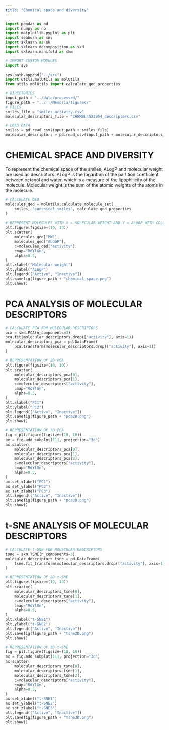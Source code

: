 ```yaml
---
title: "Chemical space and diversity"
---
```


```python
import pandas as pd
import numpy as np
import matplotlib.pyplot as plt
import seaborn as sns
import sklearn as sk
import sklearn.decomposition as skd
import sklearn.manifold as skm

# IMPORT CUSTOM MODULES
import sys

sys.path.append("../src")
import utils.molUtils as molUtils
from utils.molUtils import calculate_qed_properties

```

```python
# DIRECTORIES
input_path = "../data/processed/"
figure_path = "../../Memoria/figures/"
# FILES
smiles_file = "smiles_activity.csv"
molecular_descriptors_file = "CHEMBL4523954_descriptors.csv"
```

```python
# LOAD DATA
smiles = pd.read_csv(input_path + smiles_file)
molecular_descriptors = pd.read_csv(input_path + molecular_descriptors_file)
```

# CHEMICAL SPACE AND DIVERSITY

To represent the chemical space of the smiles, ALogP and molecular weight are used as descriptors. ALogP is the logarithm of the partition coefficient between octanol and water, which is a measure of the lipophilicity of the molecule. Molecular weight is the sum of the atomic weights of the atoms in the molecule.

```python
# CALCULATE QED
molecules_qed = molUtils.calculate_molecule_set(
    smiles, "canonical_smiles", calculate_qed_properties
)
```


```python
# REPRESENT MOLECULES WITH X = MOLECULAR WEIGHT AND Y = ALOGP WITH COLOR DEPENDING ON ACTIVITY GREEN FOR ACTIVE AND RED FOR INACTIVE AND LEGEND FOR EACH COLOR
plt.figure(figsize=(10, 10))
plt.scatter(
    molecules_qed["MW"],
    molecules_qed["ALOGP"],
    c=molecules_qed["activity"],
    cmap="RdYlGn",
    alpha=0.5,
)
plt.xlabel("Molecular weight")
plt.ylabel("ALogP")
plt.legend(["Active", "Inactive"])
plt.savefig(figure_path + "chemical_space.png")
plt.show()
```

# PCA ANALYSIS OF MOLECULAR DESCRIPTORS

```python
# CALCULATE PCA FOR MOLECULAR DESCRIPTORS
pca = skd.PCA(n_components=3)
pca.fit(molecular_descriptors.drop(["activity"], axis=1))
molecular_descriptors_pca = pd.DataFrame(
    pca.transform(molecular_descriptors.drop(["activity"], axis=1))
)
```

```python
# REPRESENTATION OF 2D PCA
plt.figure(figsize=(10, 10))
plt.scatter(
    molecular_descriptors_pca[0],
    molecular_descriptors_pca[1],
    c=molecular_descriptors["activity"],
    cmap="RdYlGn",
    alpha=0.5,
)
plt.xlabel("PC1")
plt.ylabel("PC2")
plt.legend(["Active", "Inactive"])
plt.savefig(figure_path + "pca2D.png")
plt.show()
```

```python
# REPRESENTATION OF 3D PCA
fig = plt.figure(figsize=(10, 10))
ax = fig.add_subplot(111, projection="3d")
ax.scatter(
    molecular_descriptors_pca[0],
    molecular_descriptors_pca[1],
    molecular_descriptors_pca[2],
    c=molecular_descriptors["activity"],
    cmap="RdYlGn",
    alpha=0.5,
)
ax.set_xlabel("PC1")
ax.set_ylabel("PC2")
ax.set_zlabel("PC3")
plt.legend(["Active", "Inactive"])
plt.savefig(figure_path + "pca3D.png")
plt.show()
```

# t-SNE ANALYSIS OF MOLECULAR DESCRIPTORS

```python
# CALCULATE t-SNE FOR MOLECULAR DESCRIPTORS
tsne = skm.TSNE(n_components=3)
molecular_descriptors_tsne = pd.DataFrame(
    tsne.fit_transform(molecular_descriptors.drop(["activity"], axis=1))
)
```

```python
# REPRESENTATION OF 2D t-SNE
plt.figure(figsize=(10, 10))
plt.scatter(
    molecular_descriptors_tsne[0],
    molecular_descriptors_tsne[1],
    c=molecular_descriptors["activity"],
    cmap="RdYlGn",
    alpha=0.5,
)
plt.xlabel("t-SNE1")
plt.ylabel("t-SNE2")
plt.legend(["Active", "Inactive"])
plt.savefig(figure_path + "tsne2D.png")
plt.show()
```

```python
# REPRESENTATION OF 3D t-SNE
fig = plt.figure(figsize=(10, 10))
ax = fig.add_subplot(111, projection="3d")
ax.scatter(
    molecular_descriptors_tsne[0],
    molecular_descriptors_tsne[1],
    molecular_descriptors_tsne[2],
    c=molecular_descriptors["activity"],
    cmap="RdYlGn",
    alpha=0.5,
)
ax.set_xlabel("t-SNE1")
ax.set_ylabel("t-SNE2")
ax.set_zlabel("t-SNE3")
plt.legend(["Active", "Inactive"])
plt.savefig(figure_path + "tsne3D.png")
plt.show()
```